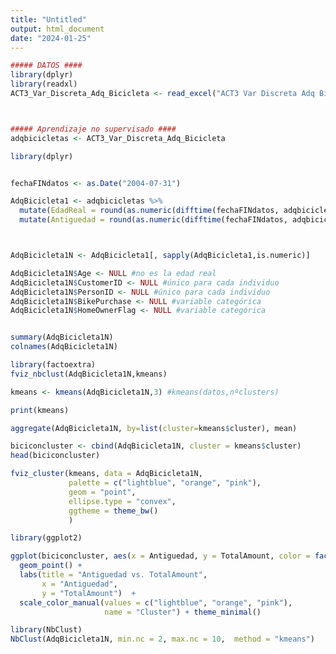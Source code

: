 ---
title: "Untitled"
output: html_document
date: "2024-01-25"
---

```{r setup, include=FALSE}
##### DATOS ####
library(dplyr)
library(readxl)
ACT3_Var_Discreta_Adq_Bicicleta <- read_excel("ACT3 Var Discreta Adq Bicicleta.xlsx")



##### Aprendizaje no supervisado ####
adqbicicletas <- ACT3_Var_Discreta_Adq_Bicicleta

library(dplyr)


fechaFINdatos <- as.Date("2004-07-31")

AdqBicicleta1 <- adqbicicletas %>% 
  mutate(EdadReal = round(as.numeric(difftime(fechaFINdatos, adqbicicletas$BirthDate, units = "weeks"))/52.1429)) %>%
  mutate(Antiguedad = round(as.numeric(difftime(fechaFINdatos, adqbicicletas$DateFirstPurchase, units = "weeks"))))



AdqBicicleta1N <- AdqBicicleta1[, sapply(AdqBicicleta1,is.numeric)]

AdqBicicleta1N$Age <- NULL #no es la edad real
AdqBicicleta1N$CustomerID <- NULL #único para cada individuo
AdqBicicleta1N$PersonID <- NULL #único para cada individuo
AdqBicicleta1N$BikePurchase <- NULL #variable categórica
AdqBicicleta1N$HomeOwnerFlag <- NULL #variable categórica


summary(AdqBicicleta1N)
colnames(AdqBicicleta1N)

library(factoextra)
fviz_nbclust(AdqBicicleta1N,kmeans)

```


```{r}
kmeans <- kmeans(AdqBicicleta1N,3) #kmeans(datos,nºclusters)                   

print(kmeans)

```

```{r}
aggregate(AdqBicicleta1N, by=list(cluster=kmeans$cluster), mean)  
```
```{r}
biciconcluster <- cbind(AdqBicicleta1N, cluster = kmeans$cluster)
head(biciconcluster)
```
```{r}
fviz_cluster(kmeans, data = AdqBicicleta1N,
             palette = c("lightblue", "orange", "pink"), 
             geom = "point",
             ellipse.type = "convex", 
             ggtheme = theme_bw()
             )
```
```{r}
library(ggplot2)

ggplot(biciconcluster, aes(x = Antiguedad, y = TotalAmount, color = factor(cluster))) +
  geom_point() +
  labs(title = "Antiguedad vs. TotalAmount",
       x = "Antiguedad",
       y = "TotalAmount")  + 
  scale_color_manual(values = c("lightblue", "orange", "pink"),
                     name = "Cluster") + theme_minimal()                                                                                  
```

```{r}
library(NbClust)
NbClust(AdqBicicleta1N, min.nc = 2, max.nc = 10,  method = "kmeans")
```
```{r}

```

